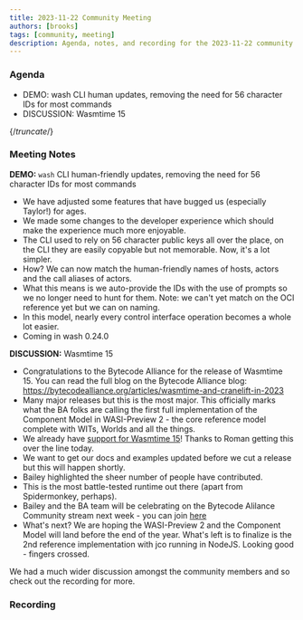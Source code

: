 ```yaml
---
title: 2023-11-22 Community Meeting
authors: [brooks]
tags: [community, meeting]
description: Agenda, notes, and recording for the 2023-11-22 community meeting
---
```



### Agenda

- DEMO: wash CLI human updates, removing the need for 56 character IDs for most commands
- DISCUSSION: Wasmtime 15

{/*truncate*/}

### Meeting Notes

**DEMO:** `wash` CLI human-friendly updates, removing the need for 56 character IDs for most commands

- We have adjusted some features that have bugged us (especially Taylor!) for ages.
- We made some changes to the developer experience which should make the experience much more enjoyable.
- The CLI used to rely on 56 character public keys all over the place, on the CLI they are easily copyable but not memorable. Now, it's a lot simpler.
- How? We can now match the human-friendly names of hosts, actors and the call aliases of actors.
- What this means is we auto-provide the IDs with the use of prompts so we no longer need to hunt for them. Note: we can't yet match on the OCI reference yet but we can on naming.
- In this model, nearly every control interface operation becomes a whole lot easier.
- Coming in wash 0.24.0

**DISCUSSION:** Wasmtime 15

- Congratulations to the Bytecode Alliance for the release of Wasmtime 15. You can read the full blog on the Bytecode Alliance blog: <https://bytecodealliance.org/articles/wasmtime-and-cranelift-in-2023>
- Many major releases but this is the most major. This officially marks what the BA folks are calling the first full implementation of the Component Model in WASI-Preview 2 - the core reference model complete with WITs, Worlds and all the things.
- We already have [support for Wasmtime 15](https://github.com/wasmCloud/wasmCloud/pull/748)! Thanks to Roman getting this over the line today.
- We want to get our docs and examples updated before we cut a release but this will happen shortly.
- Bailey highlighted the sheer number of people have contributed.
- This is the most battle-tested runtime out there (apart from Spidermonkey, perhaps).
- Bailey and the BA team will be celebrating on the Bytecode Alilance Community stream next week - you can join [here](https://www.youtube.com/@bytecodealliance/streams)
- What's next? We are hoping the WASI-Preview 2 and the Component Model will land before the end of the year. What's left is to finalize is the 2nd reference implementation with jco running in NodeJS. Looking good - fingers crossed.

We had a much wider discussion amongst the community members and so check out the recording for more.

### Recording

<ReactPlayer url='https://www.youtube.com/watch?v=HDa_lkCOuJA' controls />
